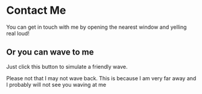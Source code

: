 
# Contact Me

You can get in touch with me by opening the nearest window and yelling real loud!

## Or you can wave to me

Just click this button to simulate a friendly wave.

<Wave />

Please not that I may not wave back. This is because I am very far away and I probably will not see you waving at me
